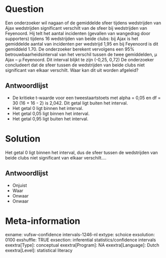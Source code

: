 Question
========
Een onderzoeker wil nagaan of de gemiddelde sfeer tijdens wedstrijden van Ajax wedstrijden significant verschilt van de sfeer bij wedstrijden van Feyenoord. Hij telt het aantal incidenten (gevallen van wangedrag door supporters) tijdens 16 wedstrijden van beide clubs: bij Ajax is het gemiddelde aantal van incidenten per wedstrijd 1,95 en bij Feyenoord is dit gemiddeld 1.70. De onderzoeker berekent vervolgens een 95% betrouwbaarheidsinterval van het verschil tussen de twee gemiddelden, μ Ajax -- μ Feyenoord. Dit interval blijkt te zijn (-0,25, 0,72)  De onderzoeker concludeert dat de sfeer tussen de wedstrijden van beide clubs niet significant van elkaar verschilt. Waar kan dit uit worden afgeleid?

Antwoordlijst
----------
* De kritieke t-waarde voor een tweestaartstoets met alpha = 0,05 en df = 30 (16 + 16 - 2) is 2,042. Dit getal ligt buiten het interval.
* Het getal 0 ligt binnen het interval.
* Het getal 0,05 ligt binnen het interval.
* Het getal 0,95 ligt buiten het interval.

Solution
========

Het getal 0 ligt binnen het interval, dus de sfeer tussen de wedstrijden van beide clubs niet significant van elkaar verschilt....


Antwoordlijst
----------
* Onjuist
* Waar
* Onwaar
* Onwaar

Meta-information
================
exname: vufsw-confidence intervals-1246-nl
extype: schoice
exsolution: 0100
exshuffle: TRUE
exsection: inferential statistics/confidence intervals
exextra[Type]: conceptual
exextra[Program]: NA
exextra[Language]: Dutch
exextra[Level]: statistical literacy

